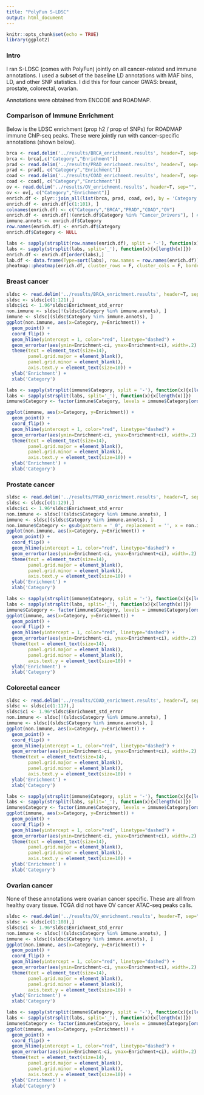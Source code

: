 ```yaml
---
title: "PolyFun S-LDSC"
output: html_document
---
```


```r
knitr::opts_chunk$set(echo = TRUE)
library(ggplot2)
```

### Intro

I ran S-LDSC (comes with PolyFun) jointly on all cancer-related and immune annotations. I used a subset of the baseline LD annotations with MAF bins, LD, and other SNP statistics. I did this for four cancer GWAS: breast, prostate, colorectal, ovarian.

Annotations were obtained from ENCODE and ROADMAP.

### Comparison of Immune Enrichment

Below is the LDSC enrichment (prop h2 / prop of SNPs) for ROADMAP immune ChIP-seq peaks. These were jointly run with cancer-specific annotations (shown below). 

```r
brca <- read.delim('../results/BRCA_enrichment.results', header=T, sep="", stringsAsFactors = F)
brca <- brca[,c("Category","Enrichment")]
prad <- read.delim('../results/PRAD_enrichment.results', header=T, sep="", stringsAsFactors = F)
prad <- prad[, c("Category","Enrichment")]
coad <- read.delim('../results/COAD_enrichment.results', header=T, sep="", stringsAsFactors = F)
coad <- coad[, c("Category","Enrichment")]
ov <- read.delim('../results/OV_enrichment.results', header=T, sep="", stringsAsFactors = F)
ov <- ov[, c("Category","Enrichment")]
enrich.df <- plyr::join_all(list(brca, prad, coad, ov), by = 'Category', type = 'inner')
enrich.df <- enrich.df[c(1:101), ]
colnames(enrich.df) <- c("Category","BRCA","PRAD","COAD","OV")
enrich.df <- enrich.df[!(enrich.df$Category %in% "Cancer_Drivers"), ] # this is common to all so we remove it
immune.annots <- enrich.df$Category
row.names(enrich.df) <- enrich.df$Category
enrich.df$Category <- NULL
```

```r
labs <- sapply(strsplit(row.names(enrich.df), split = '-'), function(x){x[length(x)]})
labs <- sapply(strsplit(labs, split='_'), function(x){x[length(x)]})
enrich.df <- enrich.df[order(labs),]
lab.df <- data.frame(Type=sort(labs), row.names = row.names(enrich.df))
pheatmap::pheatmap(enrich.df, cluster_rows = F, cluster_cols = F, border_color = NA, annotation_row = lab.df, show_rownames = F)
```

### Breast cancer

```r
sldsc <- read.delim('../results/BRCA_enrichment.results', header=T, sep="",stringsAsFactors = F)
sldsc <- sldsc[c(1:121),]
sldsc$ci <- 1.96*sldsc$Enrichment_std_error
non.immune <- sldsc[!(sldsc$Category %in% immune.annots), ]
immune <- sldsc[(sldsc$Category %in% immune.annots), ]
ggplot(non.immune, aes(x=Category, y=Enrichment)) + 
  geom_point() + 
  coord_flip() +
  geom_hline(yintercept = 1, color="red", linetype="dashed") +
  geom_errorbar(aes(ymin=Enrichment-ci, ymax=Enrichment+ci), width=.2) +
  theme(text = element_text(size=14),
        panel.grid.major = element_blank(), 
        panel.grid.minor = element_blank(),
        axis.text.y = element_text(size=10)) +
  ylab('Enrichment') + 
  xlab('Category')
```

```r
labs <- sapply(strsplit(immune$Category, split = '-'), function(x){x[length(x)]})
labs <- sapply(strsplit(labs, split='_'), function(x){x[length(x)]})
immune$Category <- factor(immune$Category, levels = immune$Category[order(labs)])

ggplot(immune, aes(x=Category, y=Enrichment)) + 
  geom_point() + 
  coord_flip() +
  geom_hline(yintercept = 1, color="red", linetype="dashed") +
  geom_errorbar(aes(ymin=Enrichment-ci, ymax=Enrichment+ci), width=.2) +
  theme(text = element_text(size=14),
        panel.grid.major = element_blank(), 
        panel.grid.minor = element_blank(),
        axis.text.y = element_text(size=10)) +
  ylab('Enrichment') + 
  xlab('Category')
```

### Prostate cancer

```r
sldsc <- read.delim('../results/PRAD_enrichment.results', header=T, sep="", stringsAsFactors = F)
sldsc <- sldsc[c(1:129),]
sldsc$ci <- 1.96*sldsc$Enrichment_std_error
non.immune <- sldsc[!(sldsc$Category %in% immune.annots), ]
immune <- sldsc[(sldsc$Category %in% immune.annots), ]
non.immune$Category <- gsub(pattern = '_0', replacement = '', x = non.immune$Category)
ggplot(non.immune, aes(x=Category, y=Enrichment)) + 
  geom_point() + 
  coord_flip() +
  geom_hline(yintercept = 1, color="red", linetype="dashed") +
  geom_errorbar(aes(ymin=Enrichment-ci, ymax=Enrichment+ci), width=.2) +
  theme(text = element_text(size=14),
        panel.grid.major = element_blank(), 
        panel.grid.minor = element_blank(),
        axis.text.y = element_text(size=10)) +
  ylab('Enrichment') + 
  xlab('Category')
```

```r
labs <- sapply(strsplit(immune$Category, split = '-'), function(x){x[length(x)]})
labs <- sapply(strsplit(labs, split='_'), function(x){x[length(x)]})
immune$Category <- factor(immune$Category, levels = immune$Category[order(labs)])
ggplot(immune, aes(x=Category, y=Enrichment)) + 
  geom_point() + 
  coord_flip() +
  geom_hline(yintercept = 1, color="red", linetype="dashed") +
  geom_errorbar(aes(ymin=Enrichment-ci, ymax=Enrichment+ci), width=.2) +
  theme(text = element_text(size=14),
        panel.grid.major = element_blank(), 
        panel.grid.minor = element_blank(),
        axis.text.y = element_text(size=10)) +
  ylab('Enrichment') + 
  xlab('Category')
```




### Colorectal cancer
```r
sldsc <- read.delim('../results/COAD_enrichment.results', header=T, sep="", stringsAsFactors = F)
sldsc <- sldsc[c(1:117),]
sldsc$ci <- 1.96*sldsc$Enrichment_std_error
non.immune <- sldsc[!(sldsc$Category %in% immune.annots), ]
immune <- sldsc[(sldsc$Category %in% immune.annots), ]
ggplot(non.immune, aes(x=Category, y=Enrichment)) + 
  geom_point() + 
  coord_flip() +
  geom_hline(yintercept = 1, color="red", linetype="dashed") +
  geom_errorbar(aes(ymin=Enrichment-ci, ymax=Enrichment+ci), width=.2) +
  theme(text = element_text(size=14),
        panel.grid.major = element_blank(), 
        panel.grid.minor = element_blank(),
        axis.text.y = element_text(size=10)) +
  ylab('Enrichment') + 
  xlab('Category')
```

```r
labs <- sapply(strsplit(immune$Category, split = '-'), function(x){x[length(x)]})
labs <- sapply(strsplit(labs, split='_'), function(x){x[length(x)]})
immune$Category <- factor(immune$Category, levels = immune$Category[order(labs)])
ggplot(immune, aes(x=Category, y=Enrichment)) + 
  geom_point() + 
  coord_flip() +
  geom_hline(yintercept = 1, color="red", linetype="dashed") +
  geom_errorbar(aes(ymin=Enrichment-ci, ymax=Enrichment+ci), width=.2) +
  theme(text = element_text(size=14),
        panel.grid.major = element_blank(), 
        panel.grid.minor = element_blank(),
        axis.text.y = element_text(size=10)) +
  ylab('Enrichment') + 
  xlab('Category')
```



### Ovarian cancer

None of these annotations were ovarian cancer specific. These are all from healthy ovary tissue. TCGA did not have OV cancer ATAC-seq peaks calls.

```r
sldsc <- read.delim('../results/OV_enrichment.results', header=T, sep="", stringsAsFactors = F)
sldsc <- sldsc[c(1:108),]
sldsc$ci <- 1.96*sldsc$Enrichment_std_error
non.immune <- sldsc[!(sldsc$Category %in% immune.annots), ]
immune <- sldsc[(sldsc$Category %in% immune.annots), ]
ggplot(non.immune, aes(x=Category, y=Enrichment)) + 
  geom_point() + 
  coord_flip() +
  geom_hline(yintercept = 1, color="red", linetype="dashed") +
  geom_errorbar(aes(ymin=Enrichment-ci, ymax=Enrichment+ci), width=.2) +
  theme(text = element_text(size=14),
        panel.grid.major = element_blank(), 
        panel.grid.minor = element_blank(),
        axis.text.y = element_text(size=10)) +
  ylab('Enrichment') + 
  xlab('Category')
```

```r
labs <- sapply(strsplit(immune$Category, split = '-'), function(x){x[length(x)]})
labs <- sapply(strsplit(labs, split='_'), function(x){x[length(x)]})
immune$Category <- factor(immune$Category, levels = immune$Category[order(labs)])
ggplot(immune, aes(x=Category, y=Enrichment)) + 
  geom_point() + 
  coord_flip() +
  geom_hline(yintercept = 1, color="red", linetype="dashed") +
  geom_errorbar(aes(ymin=Enrichment-ci, ymax=Enrichment+ci), width=.2) +
  theme(text = element_text(size=14),
        panel.grid.major = element_blank(), 
        panel.grid.minor = element_blank(),
        axis.text.y = element_text(size=10)) +
  ylab('Enrichment') + 
  xlab('Category')
```
